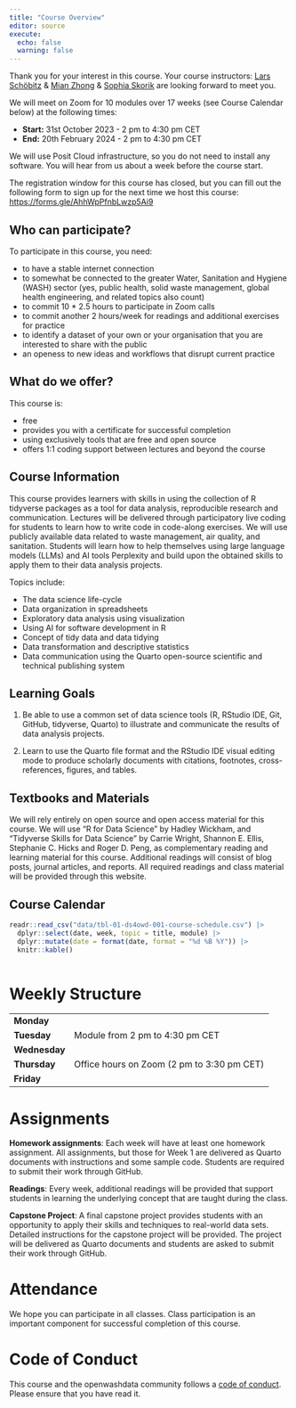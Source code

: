 ```yaml
---
title: "Course Overview"
editor: source
execute: 
  echo: false
  warning: false
---
```


Thank you for your interest in this course. Your course instructors: [Lars Schöbitz](https://openwashdata.org/about/lars/) & [Mian Zhong](https://openwashdata.org/about/mian/) & [Sophia Skorik](https://openwashdata.org/about/sophia/) are looking forward to meet you.

We will meet on Zoom for 10 modules over 17 weeks (see Course Calendar below) at the following times:

-   **Start:** 31st October 2023 - 2 pm to 4:30 pm CET
-   **End:** 20th February 2024 - 2 pm to 4:30 pm CET

We will use Posit Cloud infrastructure, so you do not need to install any software. You will hear from us about a week before the course start.

The registration window for this course has closed, but you can fill out the following form to sign up for the next time we host this course: <https://forms.gle/AhhWpPfnbLwzp5Ai9>

## Who can participate?

To participate in this course, you need:

-   to have a stable internet connection
-   to somewhat be connected to the greater Water, Sanitation and Hygiene (WASH) sector (yes, public health, solid waste management, global health engineering, and related topics also count)
-   to commit 10 \* 2.5 hours to participate in Zoom calls
-   to commit another 2 hours/week for readings and additional exercises for practice
-   to identify a dataset of your own or your organisation that you are interested to share with the public
-   an openess to new ideas and workflows that disrupt current practice

## What do we offer?

This course is:

-   free
-   provides you with a certificate for successful completion
-   using exclusively tools that are free and open source
-   offers 1:1 coding support between lectures and beyond the course

## Course Information

This course provides learners with skills in using the collection of R tidyverse packages as a tool for data analysis, reproducible research and communication. Lectures will be delivered through participatory live coding for students to learn how to write code in code-along exercises. We will use publicly available data related to waste management, air quality, and sanitation. Students will learn how to help themselves using large language models (LLMs) and AI tools Perplexity and build upon the obtained skills to apply them to their data analysis projects.

Topics include:

-   The data science life-cycle
-   Data organization in spreadsheets
-   Exploratory data analysis using visualization
-   Using AI for software development in R
-   Concept of tidy data and data tidying
-   Data transformation and descriptive statistics
-   Data communication using the Quarto open-source scientific and technical publishing system

## Learning Goals

1.  Be able to use a common set of data science tools (R, RStudio IDE, Git, GitHub, tidyverse, Quarto) to illustrate and communicate the results of data analysis projects.

2.  Learn to use the Quarto file format and the RStudio IDE visual editing mode to produce scholarly documents with citations, footnotes, cross-references, figures, and tables.

## Textbooks and Materials

We will rely entirely on open source and open access material for this course. We will use "R for Data Science" by Hadley Wickham, and "Tidyverse Skills for Data Science" by Carrie Wright, Shannon E. Ellis, Stephanie C. Hicks and Roger D. Peng, as complementary reading and learning material for this course. Additional readings will consist of blog posts, journal articles, and reports. All required readings and class material will be provided through this website.

## Course Calendar

```r
readr::read_csv("data/tbl-01-ds4owd-001-course-schedule.csv") |> 
  dplyr::select(date, week, topic = title, module) |> 
  dplyr::mutate(date = format(date, format = "%d %B %Y")) |> 
  knitr::kable()
  
```

# Weekly Structure

|               |                                            |
|---------------|--------------------------------------------|
| **Monday**    |                                            |
| **Tuesday**   | Module from 2 pm to 4:30 pm CET            |
| **Wednesday** |                                            |
| **Thursday**  | Office hours on Zoom (2 pm to 3:30 pm CET) |
| **Friday**    |                                            |

# Assignments

**Homework assignments**: Each week will have at least one homework assignment. All assignments, but those for Week 1 are delivered as Quarto documents with instructions and some sample code. Students are required to submit their work through GitHub.

**Readings**: Every week, additional readings will be provided that support students in learning the underlying concept that are taught during the class.

**Capstone Project**: A final capstone project provides students with an opportunity to apply their skills and techniques to real-world data sets. Detailed instructions for the capstone project will be provided. The project will be delivered as Quarto documents and students are asked to submit their work through GitHub.

# Attendance

We hope you can participate in all classes. Class participation is an important component for successful completion of this course.

# Code of Conduct

This course and the openwashdata community follows a [code of conduct](code_of_conduct.html). Please ensure that you have read it.
